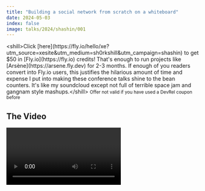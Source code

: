 ```yaml
---
title: "Building a social network from scratch on a whiteboard"
date: 2024-05-03
index: false
image: talks/2024/shashin/001
---
```


<Conv name="Cadey" mood="enby">
  <span className="font-mono font-bold">&lt;shill&gt;</span>Click
  [here](https://fly.io/hello/xe?utm_source=xesite&utm_medium=sh0rkshill&utm_campaign=shashin)
  to get $50 in [Fly.io](https://fly.io) credits! That's enough to run projects
  like [Arsène](https://arsene.fly.dev) for 2-3 months. If enough of you readers
  convert into Fly.io users, this justifies the hilarious amount of time and
  expense I put into making these conference talks shine to the bean counters.
  It's like my soundcloud except not full of terrible space jam and gangnam
  style mashups.<span className="font-mono font-bold">&lt;/shill&gt;</span>
  <small>Offer not valid if you have used a DevRel coupon before</small>
</Conv>

## The Video

<Video path="talks/2024/shashin/vod" />

## The Talk

<Conv name="Cadey" mood="coffee">
  This is a transcription of a conference talk. This is not written in the same
  way that I write technical articles. This is written in the way that I speak.
</Conv>

<Slide
  name="2024/shashin/001"
  desc="The title slide of the talk. It shows the speaker name and the title. Art by Annie Rugyt."
/>

Good morning all. I'm Xe Iaso and today I'm going to tell you a story about how a company scaled from a humble hackathon project to a globe-spanning abomination that no human can hope to understand.

One of the biggest memes in the industry is the idea of scalability. A lot of the time when you hear people talk about scalability, you end up with diagrams like this:

<Slide
  name="2024/shashin/002"
  desc="The AWS reference architecture for an IOT Tamagotchi. It is a mess of confusion and sadness."
/>

This is the AWS reference architecture for an internet-of-things Tamagotchi.

The big problem with diagrams like this is that they tell you the end state and not the story that was taken to get there. A story isn't fun if you only hear the end.

This leads to one of my least favourite interview questions ever. "How did we get here?" "How did things get this complicated in the first place?" The last time I remember doing this question in a job interview, it was on a whiteboard and took about three hours to start from a single server and recreated production. The interviewer sat there, almost trolling me by throwing circumstance after circumstance at me to make me independently come up with the same decisions that led to production existing as it did that day. If you've never had this interview before, it can feel a bit like ritualistic hazing.

Today I'm going to tell you the story of a startup called Shashin. Think of Shashin as Instagram, but not.

But before we get into that, I'd like to introduce who I am and my background. I'm Xe Iaso. I am the Senior Technophilosopher at fly.io, where I lead the developer relations team. I blog a lot. However I'm not actually a technical writer by nature. I'm more of a fiction writer.

<Slide
  name="2024/shashin/007"
  desc="An agenda slide with a person looking to bridge from the known to the unknown."
/>

Today I'm going to be explaining that "how did we get here?" question without breaking any NDAs.

I've split this story into a few eras that help exemplify the stages of a website's development. I start with the hackathon entry. I describe the small scale implementation on AWS. And then I'm going to explain how and why things get so complicated as you span continents.

Once we get to the end, I'm going to talk about the ways that I would design something like Shashin with tools you can use today.

Just so that we are absurdly clear here:

<Blockquote>
  This story is a work of fiction. Any names, characters, businesses, places,
  events, and incidents in this story are either the project of my imagination
  or are used in a fictitious manner. Any resemblance to actual persons, living
  or dead, or actual events in your observable reality are purely coincidental.
</Blockquote>

When I tell this story, a lot of the irrelevant technical bits, company names, and stacks will be replaced so you don't think about them too much (Android becomes Actroid, etc.). If you recognize what one of those fake names is supposed to be during the story, please raise your hand.

When I say the word you in this story, I'm referring to you as the audience, but I'm also referring to a character.

<Slide
  name="2024/shashin/011"
  desc="A very Canadian person lazing back on a chair talking on a cell phone with an axe to his side. Photo credit: CIRA stock photos."
/>

Just imagine that the character is someone like this, a startup founder of the era who stumbled his way into success.

Oh, by the way, this story's going to contain some funny things, so if you feel the urge to laugh, just laugh openly. It helps everyone have a good time.

## Humble Beginnings

The year is 2009. You and one of your best friends have decided to go to a hackathon. Hackathons only recently started up, and this one was powered by Zed Combinator and Techaro with a $5000 cash prize.

Your friend has been playing with this new mobile phone OS called Actroid. You both have a background in photography and you decide that you want to make something involving photography for this competition. Every Actroid device is equipped with a high-power camera. Every Actroid app has to be written in Espresso. However, that doesn't mean that you have to have your back end written in Espresso. Espresso has a reputation for being overy verbose and complicated to develop "simple" things, and you just want to hack something up quick.

Picking almost arbitrarily, you decided to use Python for the back end because you liked the people at the meetup. One of the big advantages of Python is that it has SQLite right in the standard library. This makes hacking easier. However, this may come back to haunt you.

So you and your friend hack it up and make it work. It's time to show it off. You pull out your phone. You take a picture, you upload it. Your friend refreshes the view in the Actroid emulator. The crowd shows up on the projector. The room erupts into cheering. You win the hackathon and sooner than you can imagine, you've got a business being founded and investors want to talk.

![](https://cdn.xeiaso.net/file/christine-static/talks/2024/shashin/hackathon.excalidraw.svg)

At this point, the entire backend runs on one developer's laptop. This is great from a development standpoint because it makes it really easy to hack on. If that developer's laptop were hit by a meteor, you would have to start over from scratch.

There's also an app written in Espresso for Actroid. The IP address and port for the backend laptop is are hard-coded into the Espresso source code. It barely works on a good day.

However, this doesn't matter. You won! Relish in the peace of the victory. It will be some of the last peace you will have for a long while.

<Slide
  name="2024/shashin/019"
  desc="Borat holding two thumbs up with the caption 'Great success'. The words 'Capital obtained' are overlaid on top of the image like in Dark Souls when you kill a boss or something."
/>

However, this doesn't matter. You won! Relish in the peace of the victory. It will be some of the last peace you will have for a long while.

## Small scale

Things are getting serious. With great investment money comes great responsibility for your users. So you go out and survey the options for running this thing somewhere reliably. But let's face it, it's 2009. You're going to choose AWS. AWS lets you pay for what you actually use. For 2009, this is really innovative.

One of your investors suggests that you use Postgres for your database instead of SQLite, because they read the Heroku blog once and they said something that could be interpreted as Postgres being better than MySQL.

![](https://cdn.xeiaso.net/file/christine-static/talks/2024/shashin/3-tier.excalidraw.svg)

As you work and get advice from different advisors and investors, you end up with something that looks like this. This is the kind of infrastructure you end up seeing over and over in basically everything on the planet. Servers are broken into three tiers: Routing, application, and storage.

Your routing servers take requests in from the outside world and route them to your application servers. Application servers turn requests from the routing servers into responses. When processing requests, application servers will likely need to talk to the storage servers.

So, here's what the diagram of the back end looks like now:

- The Actroid app is how users look at and upload photos.
- Whenever the app needs to make a request, it will send the request to the routing servers. One routing server will be picked at random and the request will be processed and sent to an application server.
- That application server will poke Postgres or something and then return a response.
- If a client is requesting an image from the service, it will automatically skip going through the application server and go directly to the image storage server. This entire app is made to share images, so it's very likely that any random request is going to be requesting an image.

At the time the Actroid app was implemented, it didn't have the ability to write the new photos to the camera roll. The file storage server has the only copy of a lot of images.

But AWS is robust, right? It wouldn't just go down randomly, would it?

<Conv name="Numa" mood="happy">
  Would it?
</Conv>

<Slide
  name="2024/shashin/029"
  desc="A pager with a very exasperated pink-haired orcadragon chugging down coffee."
/>

Wrong! It's 4am and you wake up because everything is down. Raise your hand if this is relatable.

<Slide
  name="2024/shashin/030"
  desc="A man scolding a router with the caption '502 Bad Gateway'"
/>

This time in the pager zone everything is down and when people go to the website as a fallback, they see this image. Your app is breaking amazingly and that is the only image anyone sees.

Users are complaining on a service originally made for commenting on podcasts over SMS.

<Conv name="Numa" mood="delet">
  I think they call it Y now?
</Conv>

A heroic effort ensues and the application is brought back online. However, in the wake of this, you realize that some images are corrupted. Luckily, it's only the last few images that were uploaded before everything went down. But this corruption scares you. The image storage server literally died under the weight of all of the uploads at the last minute.

In your post-mortem analysis, you realize that all of production resting on a single server is probably a bad idea. For some reason, your backend goes down if the file storage server is down. This is not good for uptime.

An investor suggests that you should use this thing called Simple Storage Service for uploads instead of a server with a bunch of files on it like you're used to. S3 allows you to put bytes into the cloud with a name and then use the name to get the bytes back.

S3 saved the day. With this, you're more easily able to trust that one server going down won't destroy your user data. However, at the time, AWS is the only platform with something like S3. If you ever wanted to move off of AWS for some reason, S3 would keep you locked there. With terabytes of data.

## Series A

At the time, the team is about 16 people, including you, the CEO, and the rest of the team. This is still small enough that everybody can have everything in their head and understand the entire stack at once. However, something big is about to change this.

The big pile of money has slowly started to run out. In order to keep the company online, you need more money. You pass the great filter with a Series A round.

And just after you announce everything and you get more users...the pager goes off. Multiple times. People can't upload new photos, but they can sometimes view existing ones. The database server is falling over. Every additional user you get makes the problem worse.

However, in the postmortem analysis, someone realizes the app makes a lot of repeated requests to the database. If it could somehow save the results of those queries for a short time, it would make fewer requests.

So you ask an investor for advice and you hear about this program called Valkey. You can use it to put database results there for a bit instead of having to run the same queries again and again. This buys time to figure out what you need to do with your database server.

As a result, Valkey is now a permanent part of your tech stack. It works great, and you're really happy with it.

And then the pager goes off at 4 am again. You shake off the grogginess and then you realize the horror of what has happened. The Valkey server crashed. All the cache is gone. Clients were constantly trying to remake requests in order to hide downtime. Because the cache was empty, everything had to hit the database. A thundering herd of users had assaulted your poor database server into submission.

Yesterday you had enough time to experiment with setting up a read replica. Thinking quickly, you decide to make the read requests go randomly between the primary and that replica. It fixes the issue. The app goes back up.

This event soured the taste of Valkey in your mouth. Thundering herd problems suck in general, because they are easy to make by pure accident and only find out 3 months down the line.

![](https://cdn.xeiaso.net/file/christine-static/talks/2024/shashin/valkey.excalidraw.svg)

At this point you've realized that the back end is getting a bit more complicated. Your experiments are now permanently welded to production. And more critically, you're soon to hit the limits of your existing Postgres setup. Your new database replica is on its last legs. You're going to need to spin up more replicas, and fast. You've gone viral.

Someone tells you about a configuration management tool called Aerodactyl that can help. You create a database server by hand, fossilize that into Aerodactyl, and then create seven more. Everything works the first time. You adopt Aerodactyl across the fleet.

Coincidentally, as this happens, your company is about to transition from a big small team to a small big team. People are starting to specialize in smaller aspects of the app. This is the point where you usually see teams form around those aspects.

## Microservices

Then you run into problems with your version control system, Ruffian. When multiple people are modifying the same files in Ruffian in different yoink requests, you get merge conflicts. This was interesting the first time, but it quickly became a headache. Forward progress was impossible. Switching away was even more impossible.

And these kind of conflicts is how you end up with the microservices pattern. Your backend gets carved up into parts maintained by different teams. In an ideal spherical cow reading of microservices, every microservice has a well-defined API that it uses to communicate with other services to help a user request turn into a response.

<Conv name="Numa" mood="delet">
  Does this happen? Scholars continue to debate to this day.
</Conv>

The image uploading team was Patient zero. They were having reliability issues when uploading images through the main monolith. The reliability of image uploads depended on the reliability of other parts of the monolith, and the monolith had a spate of segmentation faults at the worst possible time. At a certain point, push came to shove and the image upload team created a new service just to handle image uploading. It worked.

As other teams started to run into Ruffian merge conflict issues, they ended up writing their own microservices too.

<Blockquote>Microservices are not a panacea</Blockquote>

It's worth mentioning that microservices are not a cure-all. It's a tradeoff. Microservices can make things more robust, but can make failure harder to detect. The image uploader can be down and everything can still work. You're not easily able to tell when things are actually broken.

![](https://cdn.xeiaso.net/file/christine-static/talks/2024/shashin/migroserbices.excalidraw.svg)

And this is how that diagram of backends get really complicated. So the main monolith handles looking up all of the photos that a user posted, comments, and authentication. All of the other functionality was carved out into other parts so the other teams to work on individually.

## Globe-spanning

As you grow over the years, you're running into a fundamental problem that you can't really change without a lot of work you've been trying to put off. You're running into the speed of light. Computers are very fast, but the speed of light is about 100 milliseconds from Northern Virginia to Europe. You need to expand into multiple regions.

This is the real great filter for these kinds of applications. Making a true distributed system like this comes with a lot of problems that you get nowhere else.

<center>
  <Sticker name="Cadey" mood="aha" />
</center>

However, due to the design of the rest of your stack, you got really lucky. The majority of things that are slow involve reading data. Statistically most requests are to read data. This means that every region only really needs to have a read replica of the databases and a caching server or two. Your application will just poke the main database over a VPN or something whenever anything needs to change. This makes it relatively trivial.

<Conv name="Cadey" mood="coffee">
  Well, as trivially as globally distributed systems can get.
</Conv>

However, once you go past this point, you run into a huge problem where nobody is able to understand what's going on anymore. You don't just have a back end at this point; you have an ecosystem of various tools that interact with each other in ways that you aren't really sure about.

<Blockquote>
  Kubernetes and its consequences have been a disaster for the human race
</Blockquote>

This is probably the point where having something like Kubernetes is useful. At anything below this scale, it's probably not the best use of your time.

However, you have a bigger problem. Your cash is finally starting to run out after and it's looking like your only exits are to go public or sell. However, either way means that you get to retire. After entertaining a couple offers in the private market, you decide to sell out to Hieroglyph.

<Slide
  name="2024/shashin/061"
  desc="Borat holding two thumbs up with the caption 'Great success'. The words 'Company acquired' are overlaid on top of the image like in Dark Souls when you kill a boss or something."
/>

You get to retire at 45. You win.

## How I'd Shashin

As I promised, I'm going to tell you how I would design something like this in the real world for that relatively simple small to medium scale.

Realistically, I'd probably end up using a chord of Fly.io, Supabase, and Tigris to build up the infrastructure I need. <small>Note my bias as that the success of these companies means that I personally succeed.</small> But realistically, these are the building blocks that you'd need.

The overall back end diagram would look something like this:

![](https://cdn.xeiaso.net/file/christine-static/talks/2024/shashin/turboshill.excalidraw.svg)

The main monolith would handle everything. The only main exception would be image uploading because I would split that out into a separate component. Image file format conversion is one of those worst case scenarios where it's both memory and CPU intensive. So I definitely want to dynamically spin up and down more image conversion workers as reality dictates.

All of the images would be stored in Tigris, S3 and a CDN in a box. Having the uploader service work in every region means that all of the images would be by the users by default.

If you are in Seattle, why should you have to upload your image to Northern Virginia to share it with someone else in Seattle?

If you have any questions about this setup, please ask me in the hallway track. Just look for my hoodie, you can probably see this thing from orbit.

## Conclusion

In conclusion, there's a couple things that I want you to take away from this talk:

- The complexity that you see in various backends happens for a reason. Every diagram has a story.
- Unless you're at the stage of a globe-spanning abomination, you probably don't need Kubernetes. Even then, you probably don't.
- And finally, storage is one of the most annoying things that you will ever work with.

<Slide
  name="2024/shashin/069"
  desc="A list of the people responsible for helping enable the writing of this talk in some way or another."
/>

Before I finish this up, I just want to thank everybody on this list for helping me make this talk shine. Your efforts have been noticed, and you are loved.

(Pause)

<Slide
  name="2024/shashin/070"
  desc="The final slide showing information about Xe Iaso, a link to this page, and an email address for questions."
/>

And thank you for listening. I've been Xe Iaso and I'm going to be walking around the hallway track in case you have any questions because we are totally out of time. If you want stickers, I have them. Have a good day, everyone!
